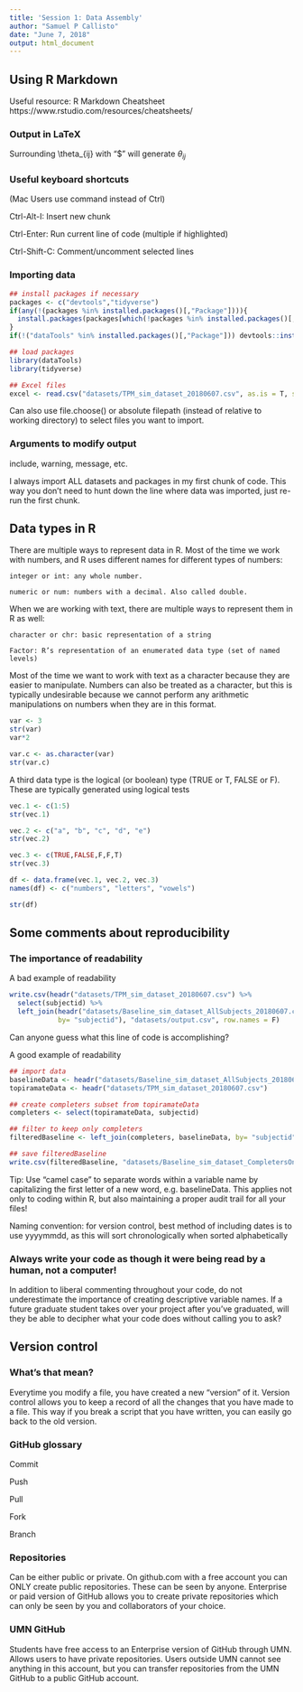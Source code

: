 ```yaml
---
title: 'Session 1: Data Assembly'
author: "Samuel P Callisto"
date: "June 7, 2018"
output: html_document
---
```


## Using R Markdown
Useful resource: R Markdown Cheatsheet
https://www.rstudio.com/resources/cheatsheets/

### Output in LaTeX
Surrounding \\theta_{ij} with "\$" will generate $\theta_{ij}$

### Useful keyboard shortcuts
(Mac Users use command instead of Ctrl)

Ctrl-Alt-I: Insert new chunk

Ctrl-Enter: Run current line of code (multiple if highlighted)

Ctrl-Shift-C: Comment/uncomment selected lines

### Importing data
```r
## install packages if necessary
packages <- c("devtools","tidyverse")
if(any(!(packages %in% installed.packages()[,"Package"]))){
  install.packages(packages[which(!packages %in% installed.packages()[,"Package"])])
}
if(!("dataTools" %in% installed.packages()[,"Package"])) devtools::install_github("callistosp/dataTools")
```
```r
## load packages
library(dataTools)
library(tidyverse)

## Excel files
excel <- read.csv("datasets/TPM_sim_dataset_20180607.csv", as.is = T, stringsAsFactors = T, header = T)
```
Can also use file.choose() or absolute filepath (instead of relative to working directory) to select files you want to import.

### Arguments to modify output
  include, warning, message, etc.

I always import ALL datasets and packages in my first chunk of code. This way you don't need to hunt down the line where data was imported, just re-run the first chunk.

\newpage

## Data types in R
There are multiple ways to represent data in R. Most of the time we work with numbers, and R uses different names for different types of numbers:

	integer or int: any whole number.
	
	numeric or num: numbers with a decimal. Also called double.

When we are working with text, there are multiple ways to represent them in R as well:

	character or chr: basic representation of a string
	
	Factor: R’s representation of an enumerated data type (set of named levels)

Most of the time we want to work with text as a character because they are easier to manipulate. Numbers can also be treated as a character, but this is typically undesirable because we cannot perform any arithmetic manipulations on numbers when they are in this format.
```r
var <- 3
str(var)
var*2

var.c <- as.character(var)
str(var.c)
```


A third data type is the logical (or boolean) type (TRUE or T, FALSE or F). These are typically generated using logical tests
```r
vec.1 <- c(1:5)
str(vec.1)

vec.2 <- c("a", "b", "c", "d", "e")
str(vec.2)

vec.3 <- c(TRUE,FALSE,F,F,T)
str(vec.3)

df <- data.frame(vec.1, vec.2, vec.3)
names(df) <- c("numbers", "letters", "vowels")

str(df)
```


\newpage

## Some comments about reproducibility
### The importance of readability
A bad example of readability
```r
write.csv(headr("datasets/TPM_sim_dataset_20180607.csv") %>%
  select(subjectid) %>% 
  left_join(headr("datasets/Baseline_sim_dataset_AllSubjects_20180607.csv"),
            by= "subjectid"), "datasets/output.csv", row.names = F)
```
Can anyone guess what this line of code is accomplishing?

A good example of readability
```r
## import data
baselineData <- headr("datasets/Baseline_sim_dataset_AllSubjects_20180607.csv")
topiramateData <- headr("datasets/TPM_sim_dataset_20180607.csv")

## create completers subset from topiramateData
completers <- select(topiramateData, subjectid)

## filter to keep only completers
filteredBaseline <- left_join(completers, baselineData, by= "subjectid")

## save filteredBaseline
write.csv(filteredBaseline, "datasets/Baseline_sim_dataset_CompletersOnly_20180607.csv", row.names = F)
```
Tip: Use "camel case" to separate words within a variable name by capitalizing the first letter of a new word, e.g. baselineData. This applies not only to coding within R, but also maintaining a proper audit trail for all your files!

Naming convention: for version control, best method of including dates is to use yyyymmdd, as this will sort chronologically when sorted alphabetically


### Always write your code as though it were being read by a human, not a computer!
In addition to liberal commenting throughout your code, do not underestimate the importance of creating descriptive variable names. If a future graduate student takes over your project after you've graduated, will they be able to decipher what your code does without calling you to ask?

\newpage

## Version control
### What's that mean?
Everytime you modify a file, you have created a new "version" of it. Version control allows you to keep a record of all the changes that you have made to a file. This way if you break a script that you have written, you can easily go back to the old version.

### GitHub glossary

Commit

Push

Pull 

Fork

Branch


### Repositories
Can be either public or private. On github.com with a free account you can ONLY create public repositories. These can be seen by anyone. Enterprise or paid version of GitHub allows you to create private repositories which can only be seen by you and collaborators of your choice.

### UMN GitHub
Students have free access to an Enterprise version of GitHub through UMN. Allows users to have private repositories. Users outside UMN cannot see anything in this account, but you can transfer repositories from the UMN GitHub to a public GitHub account.


